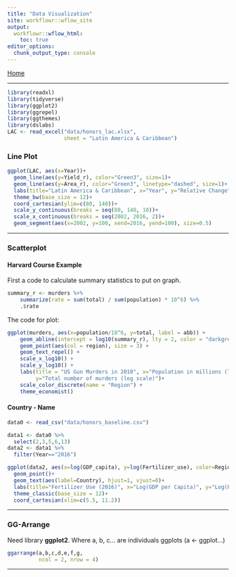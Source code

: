```yaml
---
title: "Data Visualization"
site: workflowr::wflow_site
output:
  workflowr::wflow_html:
    toc: true
editor_options:
  chunk_output_type: console
---
```


[Home](index.html)

***

```r
library(readxl)
library(tidyverse)
library(ggplot2)
library(ggrepel)
library(ggthemes)
library(dslabs)
LAC <- read_excel("data/honors_lac.xlsx", 
                  sheet = "Latin America & Caribbean")
```

### Line Plot ###
```r
ggplot(LAC, aes(x=Year))+
  geom_line(aes(y=Yield_r), color="Green3", size=1)+
  geom_line(aes(y=Area_r), color="Green3", linetype="dashed", size=1)+
  labs(title="Latin America & Caribbean", x="Year", y="Relative Change")+
  theme_bw(base_size = 12)+
  coord_cartesian(ylim=c(80, 140))+
  scale_y_continuous(breaks = seq(80, 140, 10))+
  scale_x_continuous(breaks = seq(2002, 2016, 2))+
  geom_segment(aes(x=2002, y=100, xend=2016, yend=100), size=0.5)
```

***

### Scatterplot ###
#### Harvard Course Example ####
First a code to calculate summary statistics to put on graph.
```r
summary_r <- murders %>%
    summarize(rate = sum(total) / sum(population) * 10^6) %>%
    .$rate
```
The code for plot:
```r
ggplot(murders, aes(x=population/10^6, y=total, label = abb)) +
    geom_abline(intercept = log10(summary_r), lty = 2, color = "darkgrey") +
    geom_point(aes(col = region), size = 3) +
    geom_text_repel() +
    scale_x_log10() +
    scale_y_log10() +
    labs(title = "US Gun Murders in 2010", x="Population in millions (log scale)",
         y="Total number of murders (log scale)")+
    scale_color_discrete(name = "Region") +
    theme_economist()
```

#### Country - Name ####
```r
data0 <- read_csv("data/honors_baseline.csv")

data1 <- data0 %>% 
  select(2,3,5,6,13)
data2 <- data1 %>%
  filter(Year=="2016")
```

```r
ggplot(data2, aes(x=log(GDP_capita), y=log(Fertilizer_use), color=Region))+
  geom_point()+
  geom_text(aes(label=Country), hjust=1, vjust=0)+
  labs(title="Fertilizer Use (2016)", x="Log(GDP per Capita)", y="Log(Fertilizer Use)")+
  theme_classic(base_size = 12)+
  coord_cartesian(xlim=c(5.5, 11.2))
```

***

### GG-Arrange ###
Need library **ggplot2**. Where a, b, c... are individuals ggplots (a <- ggplot...)
```r
ggarrange(a,b,c,d,e,f,g,
          ncol = 2, nrow = 4)
```

***


